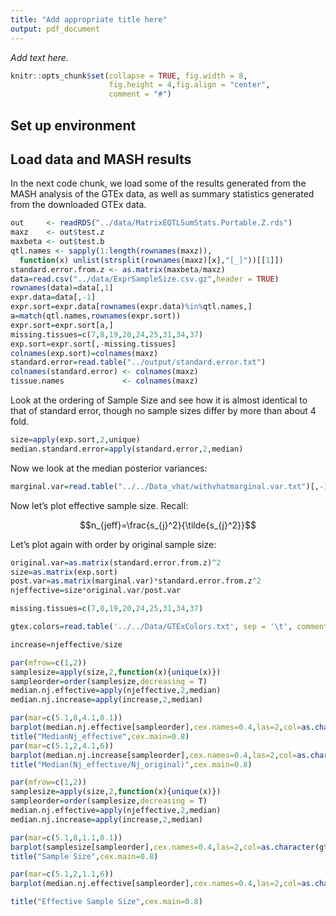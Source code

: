 ```yaml
---
title: "Add appropriate title here"
output: pdf_document
---
```


*Add text here.*

```r
knitr::opts_chunk$set(collapse = TRUE, fig.width = 8,
                      fig.height = 4,fig.align = "center",
                      comment = "#")
```

## Set up environment

## Load data and MASH results

In the next code chunk, we load some of the results generated from the
MASH analysis of the GTEx data, as well as summary statistics
generated from the downloaded GTEx data.

```r
out     <- readRDS("../data/MatrixEQTLSumStats.Portable.Z.rds")
maxz    <- out$test.z
maxbeta <- out$test.b
qtl.names <- sapply(1:length(rownames(maxz)),
  function(x) unlist(strsplit(rownames(maxz)[x],"[_]"))[[1]])
standard.error.from.z <- as.matrix(maxbeta/maxz)
data=read.csv("../data/ExprSampleSize.csv.gz",header = TRUE)
rownames(data)=data[,1]
expr.data=data[,-1]
expr.sort=expr.data[rownames(expr.data)%in%qtl.names,]
a=match(qtl.names,rownames(expr.sort))
expr.sort=expr.sort[a,]
missing.tissues=c(7,8,19,20,24,25,31,34,37)
exp.sort=expr.sort[,-missing.tissues]
colnames(exp.sort)=colnames(maxz)
standard.error=read.table("../output/standard.error.txt")
colnames(standard.error) <- colnames(maxz)
tissue.names             <- colnames(maxz)
```

Look at the ordering of Sample Size and see how it is almost identical
to that of standard error, though no sample sizes differ by more than
about 4 fold.

```r
size=apply(exp.sort,2,unique)
median.standard.error=apply(standard.error,2,median)
```

Now we look at the median posterior variances:

```r
marginal.var=read.table("../../Data_vhat/withvhatmarginal.var.txt")[,-1]
```

Now let's plot effective sample size. Recall:

$$n_{jeff}=\frac{s_{j}^2}{\tilde{s_{j}^2}}$$

Let's plot again with order by original sample size:
```r
original.var=as.matrix(standard.error.from.z)^2
size=as.matrix(exp.sort)
post.var=as.matrix(marginal.var)*standard.error.from.z^2
njeffective=size*original.var/post.var

missing.tissues=c(7,8,19,20,24,25,31,34,37)

gtex.colors=read.table('../../Data/GTExColors.txt', sep = '\t', comment.char = '')[-missing.tissues,2]

increase=njeffective/size

par(mfrow=c(1,2))
samplesize=apply(size,2,function(x){unique(x)})
sampleorder=order(samplesize,decreasing = T)
median.nj.effective=apply(njeffective,2,median)
median.nj.increase=apply(increase,2,median)

par(mar=c(5.1,8,4.1,0.1))
barplot(median.nj.effective[sampleorder],cex.names=0.4,las=2,col=as.character(gtex.colors[sampleorder]),horiz = T)
title("MedianNj_effective",cex.main=0.8)
par(mar=c(5.1,2,4.1,6))
barplot(median.nj.increase[sampleorder],cex.names=0.4,las=2,col=as.character(gtex.colors[sampleorder]),horiz = T,names="",xlim=c(16,0))
title("Median(Nj_effective/Nj_original)",cex.main=0.8)

par(mfrow=c(1,2))
samplesize=apply(size,2,function(x){unique(x)})
sampleorder=order(samplesize,decreasing = T)
median.nj.effective=apply(njeffective,2,median)
median.nj.increase=apply(increase,2,median)

par(mar=c(5.1,8,1.1,0.1))
barplot(samplesize[sampleorder],cex.names=0.4,las=2,col=as.character(gtex.colors[sampleorder]),horiz = T,xlim=c(0,2000))
title("Sample Size",cex.main=0.8)

par(mar=c(5.1,2,1.1,6))
barplot(median.nj.effective[sampleorder],cex.names=0.4,las=2,col=as.character(gtex.colors[sampleorder]),horiz = T,names="",xlim=c(0,2000))

title("Effective Sample Size",cex.main=0.8)
```
